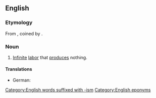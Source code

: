 ==English==
{{wikipedia}}

===Etymology===
From {{der|en|fr|Sisyphisme}}, coined by {{w|Frédéric Bastiat}}.

===Noun===
{{en-noun|-}}

# [[infinite|Infinite]] [[labor]] that [[produce]]s nothing.

====Translations====
{{trans-top|infinite labor that produces nothing}}
* German: {{t+|de|Sisyphusarbeit|f}}
{{trans-mid}}
{{trans-bottom}}

[[Category:English words suffixed with -ism]]
[[Category:English eponyms]]